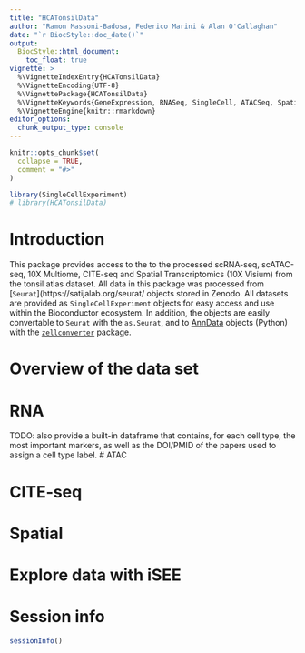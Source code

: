 ```yaml
---
title: "HCATonsilData"
author: "Ramon Massoni-Badosa, Federico Marini & Alan O'Callaghan"
date: "`r BiocStyle::doc_date()`"
output: 
  BiocStyle::html_document:
    toc_float: true
vignette: >
  %\VignetteIndexEntry{HCATonsilData}
  %\VignetteEncoding{UTF-8}
  %\VignettePackage{HCATonsilData}
  %\VignetteKeywords{GeneExpression, RNASeq, SingleCell, ATACSeq, Spatial, CITESeq}
  %\VignetteEngine{knitr::rmarkdown}
editor_options: 
  chunk_output_type: console
---
```


```r
knitr::opts_chunk$set(
  collapse = TRUE,
  comment = "#>"
)
```

```r
library(SingleCellExperiment)
# library(HCATonsilData)
```

# Introduction

This package provides access to the to the processed scRNA-seq, scATAC-seq,
10X Multiome, CITE-seq and Spatial Transcriptomics (10X Visium) from the 
tonsil atlas dataset. All data in this package was processed from
[`Seurat`](https://satijalab.org/seurat/ objects stored in Zenodo. 
All datasets are provided as `SingleCellExperiment` objects for easy access 
and use within the Bioconductor ecosystem. In addition, the objects are easily
convertable to `Seurat` with the `as.Seurat`, and to
[AnnData](https://anndata.readthedocs.io/en/latest/) objects (Python) with the
[`zellconverter`](https://www.bioconductor.org/packages/release/bioc/html/zellkonverter.html)
package.


# Overview of the data set


# RNA

TODO: also provide a built-in dataframe that contains, for each cell type,
the most important markers, as well as the DOI/PMID of the papers used to 
assign a cell type label.
# ATAC

# CITE-seq

# Spatial

# Explore data with iSEE


# Session info

```r
sessionInfo()
```

